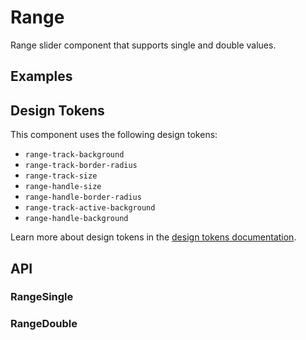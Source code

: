 
<Meta title="Docs/Components/Form/Range" />

# Range
Range slider component that supports single and double values.

## Examples
<Canvas sourceState="shown" of={RangeStories.Single}/>
<Canvas sourceState="shown" of={RangeStories.Double} />
<Canvas sourceState="shown" of={RangeStories.SingleDisabled} />
<Canvas sourceState="shown" of={RangeStories.DoubleDisabled} />

## Design Tokens
This component uses the following design tokens:

- `range-track-background`
- `range-track-border-radius`
- `range-track-size`
- `range-handle-size`
- `range-handle-border-radius`
- `range-track-active-background`
- `range-handle-background`

Learn more about design tokens in the [design tokens documentation](?path=/story/docs-design-tokens-getting-started--page).

## API
### RangeSingle
<ArgsTable of={RangeSingle} />

### RangeDouble
<ArgsTable of={RangeSingle} />

